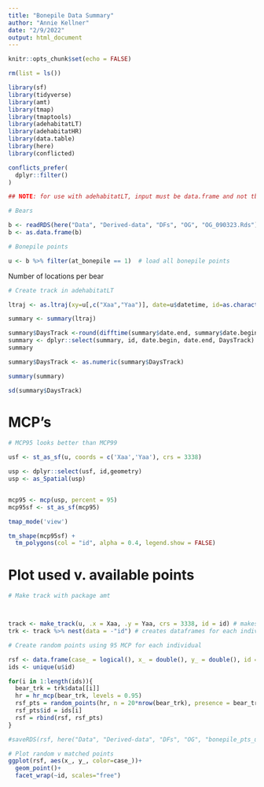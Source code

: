```yaml
---
title: "Bonepile Data Summary"
author: "Annie Kellner"
date: "2/9/2022"
output: html_document
---
```


```r
knitr::opts_chunk$set(echo = FALSE)
```

```r

rm(list = ls())

```


```r

library(sf)
library(tidyverse)
library(amt)
library(tmap)
library(tmaptools)
library(adehabitatLT)
library(adehabitatHR)
library(data.table)
library(here)
library(conflicted)

conflicts_prefer(
  dplyr::filter()
)

```

```r

## NOTE: for use with adehabitatLT, input must be data.frame and not tbl

# Bears

b <- readRDS(here("Data", "Derived-data", "DFs", "OG", "OG_090323.Rds"))
b <- as.data.frame(b)

# Bonepile points 

u <- b %>% filter(at_bonepile == 1)  # load all bonepile points

```

Number of locations per bear

```r

# Create track in adehabitatLT

ltraj <- as.ltraj(xy=u[,c("Xaa","Yaa")], date=u$datetime, id=as.character(u$id))

summary <- summary(ltraj)

summary$DaysTrack <-round(difftime(summary$date.end, summary$date.begin, units="days"),digits=1)
summary <- dplyr::select(summary, id, date.begin, date.end, DaysTrack)
summary

summary$DaysTrack <- as.numeric(summary$DaysTrack)

summary(summary)

sd(summary$DaysTrack)
```

# MCP's

```r

# MCP95 looks better than MCP99

usf <- st_as_sf(u, coords = c('Xaa','Yaa'), crs = 3338)

usp <- dplyr::select(usf, id,geometry)
usp <- as_Spatial(usp)


mcp95 <- mcp(usp, percent = 95)
mcp95sf <- st_as_sf(mcp95)

tmap_mode('view')

tm_shape(mcp95sf) + 
  tm_polygons(col = "id", alpha = 0.4, legend.show = FALSE)


```


# Plot used v. available points

```r
# Make track with package amt



track <- make_track(u, .x = Xaa, .y = Yaa, crs = 3338, id = id) # makes one big track with all animals
trk <- track %>% nest(data = -"id") # creates dataframes for each individual

# Create random points using 95 MCP for each individual

rsf <- data.frame(case_ = logical(), x_ = double(), y_ = double(), id = character())
ids <- unique(u$id)

for(i in 1:length(ids)){
  bear_trk = trk$data[[i]]
  hr = hr_mcp(bear_trk, levels = 0.95)
  rsf_pts = random_points(hr, n = 20*nrow(bear_trk), presence = bear_trk)
  rsf_pts$id = ids[i]
  rsf = rbind(rsf, rsf_pts)
}

#saveRDS(rsf, here("Data", "Derived-data", "DFs", "OG", "bonepile_pts_ua_090323.Rds"))

```


```r

# Plot random v matched points
ggplot(rsf, aes(x_, y_, color=case_))+
  geom_point()+
  facet_wrap(~id, scales="free")
```


